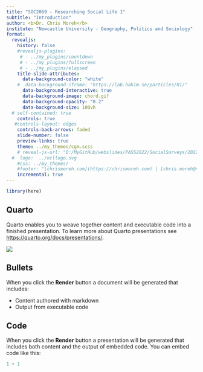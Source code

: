 ```yaml
---
title: "SOC2069 - Researching Social Life 1"
subtitle: "Introduction"
author: <b>Dr. Chris Moreh</b>
institute: "Newcastle University - Geography, Politics and Sociology"
format: 
  revealjs:
    history: false
    #revealjs-plugins:
     # - ../my_plugins/countdown
     # - ../my_plugins/fullscreen
     # - ../my_plugins/elapsed
    title-slide-attributes:
      data-background-color: "white"
    #  data-background-iframe: "https://lab.hakim.se/particles/01/"
      data-background-interactive: true
      data-background-image: chord.gif
      data-background-opacity: "0.2"
      data-background-size: 100vh
  # self-contained: true   
    controls: true
   #controls-layout: edges
    controls-back-arrows: faded
    slide-number: false
    preview-links: true
    theme: ../my_themes/cgm.scss
    # reveal-js-url: "D:/MyGitHub/webslides/PASS2022/SocialSurveys/2022-SocialSurveys_files/libs/revealjs"
  #  logo:  ../ncllogo.svg
    #css: ../my_themes/
    #footer: "[chrismoreh.com](https://chrismoreh.com) | [chris.moreh@newcastle.ac.uk](mailto: chris.moreh@newcastle.ac.uk)"
    incremental: true
---
```


```r
library(here)
```


## Quarto

Quarto enables you to weave together content and executable code into a finished presentation. To learn more about Quarto presentations see <https://quarto.org/docs/presentations/>.

![](./pics/the-vitruvian-man.jpg)

## Bullets

When you click the **Render** button a document will be generated that includes:

-   Content authored with markdown
-   Output from executable code

## Code

When you click the **Render** button a presentation will be generated that includes both content and the output of embedded code. You can embed code like this:

```r
1 + 1
```


